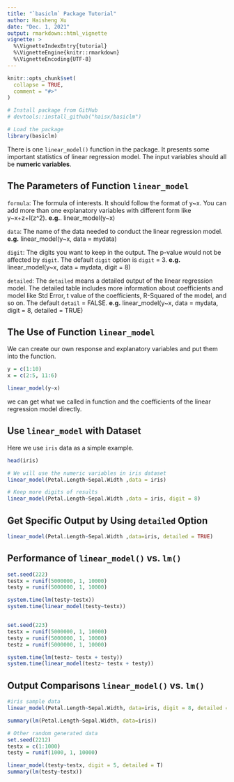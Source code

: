 ```yaml
---
title: "`basiclm` Package Tutorial"
author: Haisheng Xu
date: "Dec. 1, 2021"
output: rmarkdown::html_vignette
vignette: >
  %\VignetteIndexEntry{tutorial}
  %\VignetteEngine{knitr::rmarkdown}
  %\VignetteEncoding{UTF-8}
---
```


```r
knitr::opts_chunk$set(
  collapse = TRUE,
  comment = "#>"
)
```

```r
# Install package from GitHub
# devtools::install_github("haisx/basiclm")

# Load the package
library(basiclm)
```
There is one `linear_model()` function in the package. It presents some important statistics of linear regression model. 
The input variables should all be **numeric variables**.

## The Parameters of Function `linear_model`
`formula`: The formula of interests. It should follow the format of y~x. You can add more than one explanatory variables with different form like y~x+z+I(z^2).
**e.g.**. linear_model(y~x)

`data`: The name of the data needed to conduct the linear regression model. 
**e.g.** linear_model(y~x, data = mydata)

`digit`: The digits you want to keep in the output. The p-value would not be affected by `digit`. The default `digit` option is `digit` = 3.
**e.g.** linear_model(y~x, data = mydata, digit = 8)

`detailed`: The `detailed` means a detailed output of the linear regression model. The detailed table includes more information about coefficients and model like Std Error, t value of the coefficients, R-Squared of the model, and so on. The default `detail` = FALSE. 
**e.g.** linear_model(y~x, data = mydata, digit = 8, detailed = TRUE)


## The Use of Function `linear_model`
We can create our own response and explanatory variables and put them into the function.
```r
y = c(1:10)
x = c(2:5, 11:6)

linear_model(y~x)

```
we can get what we called in function and the coefficients of the linear regression model directly.

## Use `linear_model` with Dataset
Here we use `iris` data as a simple example.
```r
head(iris)

# We will use the numeric variables in iris dataset
linear_model(Petal.Length~Sepal.Width ,data = iris)

# Keep more digits of results
linear_model(Petal.Length~Sepal.Width ,data = iris, digit = 8)
```

## Get Specific Output by Using `detailed` Option
```r
linear_model(Petal.Length~Sepal.Width ,data=iris, detailed = TRUE)

```

## Performance of `linear_model()` vs. `lm()`
```r
set.seed(222)
testx = runif(5000000, 1, 10000)
testy = runif(5000000, 1, 10000)

system.time(lm(testy~testx))
system.time(linear_model(testy~testx))


set.seed(223)
testx = runif(5000000, 1, 10000)
testy = runif(5000000, 1, 10000)
testz = runif(5000000, 1, 10000)

system.time(lm(testz~ testx + testy))
system.time(linear_model(testz~ testx + testy))
```

## Output Comparisons `linear_model()` vs. `lm()`
```r
#iris sample data
linear_model(Petal.Length~Sepal.Width, data=iris, digit = 8, detailed = T)

summary(lm(Petal.Length~Sepal.Width, data=iris))

# Other random generated data
set.seed(2212)
testx = c(1:1000)
testy = runif(1000, 1, 10000)

linear_model(testy~testx, digit = 5, detailed = T)
summary(lm(testy~testx))
```
